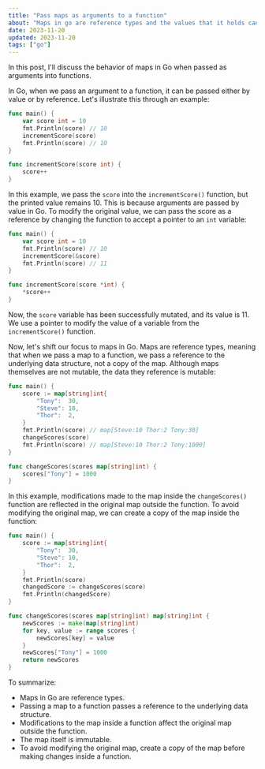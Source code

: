 ```yaml
---
title: "Pass maps as arguments to a function"
about: "Maps in go are reference types and the values that it holds can be changed even when not passing in a pointer type"
date: 2023-11-20
updated: 2023-11-20
tags: ["go"]
---
```


In this post, I'll discuss the behavior of maps in Go when passed as arguments into functions.

In Go, when we pass an argument to a function, it can be passed either by value or by reference.
Let's illustrate this through an example:

```go showLineNumbers title="main.go"
func main() {
    var score int = 10
    fmt.Println(score) // 10
    incrementScore(score)
    fmt.Println(score) // 10
}

func incrementScore(score int) {
    score++
}
```

In this example, we pass the `score` into the `incrementScore()` function, but the printed value remains 10.
This is because arguments are passed by value in Go.
To modify the original value, we can pass the score as a reference by changing the function to accept a pointer to an `int` variable:

```go showLineNumbers title="main.go"
func main() {
    var score int = 10
    fmt.Println(score) // 10
    incrementScore(&score)
    fmt.Println(score) // 11
}

func incrementScore(score *int) {
    *score++
}
```

Now, the `score` variable has been successfully mutated, and its value is 11.
We use a pointer to modify the value of a variable from the `incrementScore()` function.

Now, let's shift our focus to maps in Go.
Maps are reference types, meaning that when we pass a map to a function, we pass a reference to the underlying data structure, not a copy of the map.
Although maps themselves are not mutable, the data they reference is mutable:

```go showLineNumbers title="main.go"
func main() {
    score := map[string]int{
        "Tony":  30,
        "Steve": 10,
        "Thor":  2,
    }
    fmt.Println(score) // map[Steve:10 Thor:2 Tony:30]
    changeScores(score)
    fmt.Println(score) // map[Steve:10 Thor:2 Tony:1000]
}

func changeScores(scores map[string]int) {
    scores["Tony"] = 1000
}
```

In this example, modifications made to the map inside the `changeScores()` function are reflected in the original map outside the function.
To avoid modifying the original map, we can create a copy of the map inside the function:

```go showLineNumbers title="main.go"
func main() {
    score := map[string]int{
        "Tony":  30,
        "Steve": 10,
        "Thor":  2,
    }
    fmt.Println(score)
    changedScore := changeScores(score)
    fmt.Println(changedScore)
}

func changeScores(scores map[string]int) map[string]int {
    newScores := make(map[string]int)
    for key, value := range scores {
        newScores[key] = value
    }
    newScores["Tony"] = 1000
    return newScores
}
```

To summarize:

- Maps in Go are reference types.
- Passing a map to a function passes a reference to the underlying data structure.
- Modifications to the map inside a function affect the original map outside the function.
- The map itself is immutable.
- To avoid modifying the original map, create a copy of the map before making changes inside a function.
